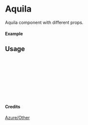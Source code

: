 
<Meta of={Aquila} title="Azure/Other/Aquila" />

# Aquila

Aquila component with different props.

#### Example

<Canvas of={Aquila.Primary} />

## Usage

```ts
import { Aquila } from "yadl-ui";

const Example = () => {
  return (
      <Aquila />
  );
};

export default Example;
```

#### Credits
[Azure/Other](https://learn.microsoft.com/en-us/azure/architecture/icons/)
